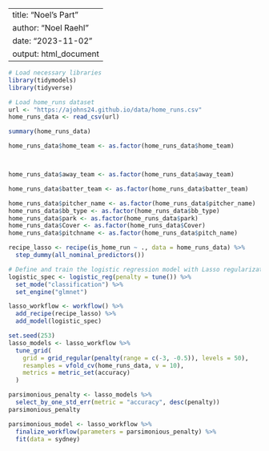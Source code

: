 
---
title: "Noel's Part"
author: "Noel Raehl"
date: "2023-11-02"
output: html_document
---



```r
# Load necessary libraries
library(tidymodels)
library(tidyverse)
```


```r
# Load home_runs dataset
url <- "https://ajohns24.github.io/data/home_runs.csv"
home_runs_data <- read_csv(url)
```

```r
summary(home_runs_data)

home_runs_data$home_team <- as.factor(home_runs_data$home_team)



home_runs_data$away_team <- as.factor(home_runs_data$away_team)

home_runs_data$batter_team <- as.factor(home_runs_data$batter_team)

home_runs_data$pitcher_name <- as.factor(home_runs_data$pitcher_name)
home_runs_data$bb_type <- as.factor(home_runs_data$bb_type)
home_runs_data$park <- as.factor(home_runs_data$park)
home_runs_data$Cover <- as.factor(home_runs_data$Cover)
home_runs_data$pitchname <- as.factor(home_runs_data$pitch_name)
```



```r
recipe_lasso <- recipe(is_home_run ~ ., data = home_runs_data) %>% 
  step_dummy(all_nominal_predictors())
```


```r
# Define and train the logistic regression model with Lasso regularization
logistic_spec <- logistic_reg(penalty = tune()) %>%
  set_mode("classification") %>% 
  set_engine("glmnet")

```


```r
lasso_workflow <- workflow() %>% 
  add_recipe(recipe_lasso) %>% 
  add_model(logistic_spec)
```

```r
set.seed(253)
lasso_models <- lasso_workflow %>% 
  tune_grid(
    grid = grid_regular(penalty(range = c(-3, -0.5)), levels = 50),  
    resamples = vfold_cv(home_runs_data, v = 10),   
    metrics = metric_set(accuracy)
  )
```

```r
parsimonious_penalty <- lasso_models %>% 
  select_by_one_std_err(metric = "accuracy", desc(penalty))
parsimonious_penalty

parsimonious_model <- lasso_workflow %>% 
  finalize_workflow(parameters = parsimonious_penalty) %>% 
  fit(data = sydney)

```

